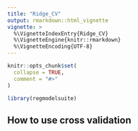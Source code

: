 ```yaml
---
title: "Ridge_CV"
output: rmarkdown::html_vignette
vignette: >
  %\VignetteIndexEntry{Ridge_CV}
  %\VignetteEngine{knitr::rmarkdown}
  %\VignetteEncoding{UTF-8}
---
```


```r
knitr::opts_chunk$set(
  collapse = TRUE,
  comment = "#>"
)
```

```r
library(regmodelsuite)
```

## How to use cross validation

```r

```
